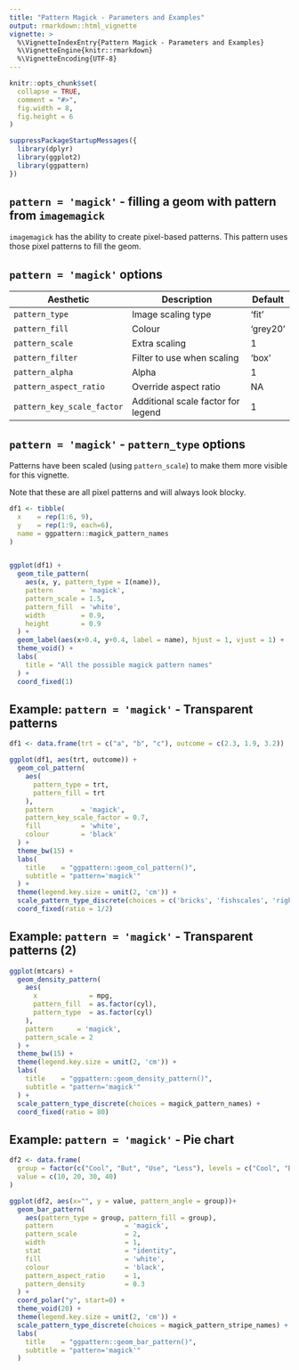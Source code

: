 ```yaml
---
title: "Pattern Magick - Parameters and Examples"
output: rmarkdown::html_vignette
vignette: >
  %\VignetteIndexEntry{Pattern Magick - Parameters and Examples}
  %\VignetteEngine{knitr::rmarkdown}
  %\VignetteEncoding{UTF-8}
---
```


```r
knitr::opts_chunk$set(
  collapse = TRUE,
  comment = "#>",
  fig.width = 8,
  fig.height = 6
)
```

```r
suppressPackageStartupMessages({
  library(dplyr)
  library(ggplot2)
  library(ggpattern)
})
```


`pattern = 'magick'` - filling a geom with pattern from `imagemagick`
------------------------------------------------------------------------------

`imagemagick` has the ability to create pixel-based patterns.  This pattern uses
those pixel patterns to fill the geom.



`pattern = 'magick'` options
------------------------------------------------------------------------------

| Aesthetic                  | Description                        | Default   |
|----------------------------|------------------------------------|-----------|
| `pattern_type`             | Image scaling type                 | 'fit'     |
| `pattern_fill`             | Colour                             | 'grey20'  |
| `pattern_scale`            | Extra scaling                      | 1         |
| `pattern_filter`           | Filter to use when scaling         | 'box    ' |
| `pattern_alpha`            | Alpha                              | 1         |
| `pattern_aspect_ratio`     | Override aspect ratio              | NA        |
| `pattern_key_scale_factor` | Additional scale factor for legend | 1         |


`pattern = 'magick'` - `pattern_type` options
------------------------------------------------------------------------------

Patterns have been scaled (using `pattern_scale`) to make them more visible for this vignette.

Note that these are all pixel patterns and will always look blocky.

```r
df1 <- tibble(
  x    = rep(1:6, 9),
  y    = rep(1:9, each=6),
  name = ggpattern::magick_pattern_names
)


ggplot(df1) + 
  geom_tile_pattern(
    aes(x, y, pattern_type = I(name)),
    pattern       = 'magick',
    pattern_scale = 1.5,
    pattern_fill  = 'white', 
    width         = 0.9, 
    height        = 0.9
  ) + 
  geom_label(aes(x+0.4, y+0.4, label = name), hjust = 1, vjust = 1) + 
  theme_void() + 
  labs(
    title = "All the possible magick pattern names"
  ) +
  coord_fixed(1)
```




Example: `pattern = 'magick'` - Transparent patterns
------------------------------------------------------------------------------

```r
df1 <- data.frame(trt = c("a", "b", "c"), outcome = c(2.3, 1.9, 3.2))

ggplot(df1, aes(trt, outcome)) +
  geom_col_pattern(
    aes(
      pattern_type = trt, 
      pattern_fill = trt
    ),
    pattern       = 'magick',
    pattern_key_scale_factor = 0.7,
    fill          = 'white',
    colour        = 'black'
  ) +
  theme_bw(15) +
  labs(
    title    = "ggpattern::geom_col_pattern()",
    subtitle = "pattern='magick'"
  ) +
  theme(legend.key.size = unit(2, 'cm')) +
  scale_pattern_type_discrete(choices = c('bricks', 'fishscales', 'right45')) +
  coord_fixed(ratio = 1/2)
```


Example: `pattern = 'magick'` - Transparent patterns (2)
------------------------------------------------------------------------------

```r
ggplot(mtcars) +
  geom_density_pattern(
    aes(
      x             = mpg,
      pattern_fill  = as.factor(cyl),
      pattern_type  = as.factor(cyl)
    ),
    pattern      = 'magick',
    pattern_scale = 2
  ) +
  theme_bw(15) +
  theme(legend.key.size = unit(2, 'cm')) +
  labs(
    title    = "ggpattern::geom_density_pattern()",
    subtitle = "pattern='magick'"
  ) +
  scale_pattern_type_discrete(choices = magick_pattern_names) +
  coord_fixed(ratio = 80)
```


Example: `pattern = 'magick'` - Pie chart
------------------------------------------------------------------------------


```r
df2 <- data.frame(
  group = factor(c("Cool", "But", "Use", "Less"), levels = c("Cool", "But", "Use", "Less")),
  value = c(10, 20, 30, 40)
)

ggplot(df2, aes(x="", y = value, pattern_angle = group))+
  geom_bar_pattern(
    aes(pattern_type = group, pattern_fill = group),
    pattern                  = 'magick',
    pattern_scale            = 2,
    width                    = 1,
    stat                     = "identity",
    fill                     = 'white',
    colour                   = 'black',
    pattern_aspect_ratio     = 1,
    pattern_density          = 0.3
  ) +
  coord_polar("y", start=0) +
  theme_void(20) +
  theme(legend.key.size = unit(2, 'cm')) +
  scale_pattern_type_discrete(choices = magick_pattern_stripe_names) +
  labs(
    title    = "ggpattern::geom_bar_pattern()",
    subtitle = "pattern='magick'"
  ) 
```
